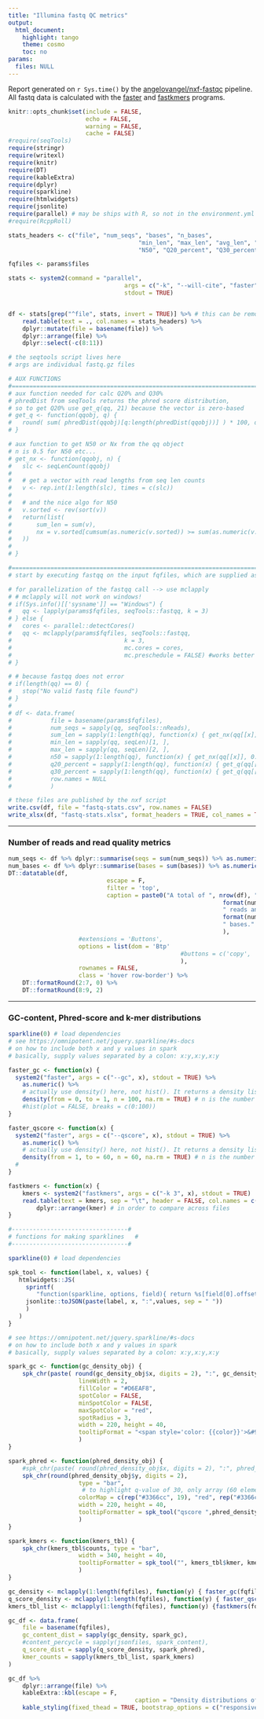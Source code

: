 ```yaml
---
title: "Illumina fastq QC metrics"
output:
  html_document:
    highlight: tango
    theme: cosmo
    toc: no
params:
  files: NULL
---
```


Report generated on `r Sys.time()` by the [angelovangel/nxf-fastqc](https://github.com/angelovangel/nxf-fastqc) pipeline. All fastq data is calculated with the [faster](https://github.com/angelovangel/faster) and [fastkmers](https://github.com/angelovangel/fastkmers) programs.


```r
knitr::opts_chunk$set(include = FALSE, 
                      echo = FALSE, 
                      warning = FALSE, 
                      cache = FALSE)
#require(seqTools)
require(stringr)
require(writexl)
require(knitr)
require(DT)
require(kableExtra)
require(dplyr)
require(sparkline)
require(htmlwidgets)
require(jsonlite)
require(parallel) # may be ships with R, so not in the environment.yml
#require(RcppRoll)
```

```r

stats_headers <- c("file", "num_seqs", "bases", "n_bases", 
									 "min_len", "max_len", "avg_len", "Q1", "Q2", "Q3", 
									 "N50", "Q20_percent", "Q30_percent")

fqfiles <- params$files

stats <- system2(command = "parallel", 
								 args = c("-k", "--will-cite", "faster", "-t", ":::", fqfiles), 
								 stdout = TRUE)


df <- stats[grep("^file", stats, invert = TRUE)] %>% # this can be removed if the -ts option in faster is used
	read.table(text = ., col.names = stats_headers) %>% 
	dplyr::mutate(file = basename(file)) %>% 
	dplyr::arrange(file) %>%
	dplyr::select(-c(8:11))

# the seqtools script lives here
# args are individual fastq.gz files

# AUX FUNCTIONS
#=======================================================================
# aux function needed for calc Q20% and Q30%
# phredDist from seqTools returns the phred score distribution, 
# so to get Q20% use get_q(qq, 21) because the vector is zero-based
# get_q <- function(qqobj, q) {
# 	round( sum( phredDist(qqobj)[q:length(phredDist(qqobj))] ) * 100, digits = 2)
# }

# aux function to get N50 or Nx from the qq object
# n is 0.5 for N50 etc...
# get_nx <- function(qqobj, n) {
# 	slc <- seqLenCount(qqobj)
# 	
# 	# get a vector with read lengths from seq len counts
# 	v <- rep.int(1:length(slc), times = c(slc))
# 	
# 	# and the nice algo for N50
# 	v.sorted <- rev(sort(v))
# 	return(list(
# 		sum_len = sum(v),
# 		nx = v.sorted[cumsum(as.numeric(v.sorted)) >= sum(as.numeric(v.sorted)) * n][1]
# 	))
# 	
# }

#=======================================================================
# start by executing fastqq on the input fqfiles, which are supplied as params by the calling script

# for parallelization of the fastqq call --> use mclapply
# # mclapply will not work on windows!
# if(Sys.info()[['sysname']] == "Windows") {
# 	qq <- lapply(params$fqfiles, seqTools::fastqq, k = 3)
# } else {
# 	cores <- parallel::detectCores()
# 	qq <- mclapply(params$fqfiles, seqTools::fastqq, 
# 								 k = 3, 
# 								 mc.cores = cores, 
# 								 mc.preschedule = FALSE) #works better on the workstation
# }

# # because fastqq does not error
# if(length(qq) == 0) {
# 	stop("No valid fastq file found")
# }
# 
# df <-	data.frame(
# 			file = basename(params$fqfiles),
# 			num_seqs = sapply(qq, seqTools::nReads),
# 			sum_len = sapply(1:length(qq), function(x) { get_nx(qq[[x]], 0.5)$sum_len } ), # total nucleotides
# 			min_len = sapply(qq, seqLen)[1, ],
# 			max_len = sapply(qq, seqLen)[2, ],
# 			n50 = sapply(1:length(qq), function(x) { get_nx(qq[[x]], 0.5)$nx } ),
# 			q20_percent = sapply(1:length(qq), function(x) { get_q(qq[[x]], 21) } ),
# 			q30_percent = sapply(1:length(qq), function(x) { get_q(qq[[x]], 31) } ),
# 			row.names = NULL
# 			)

# these files are published by the nxf script
write.csv(df, file = "fastq-stats.csv", row.names = FALSE)
write_xlsx(df, "fastq-stats.xlsx", format_headers = TRUE, col_names = TRUE)

```

***

### Number of reads and read quality metrics

```r
num_seqs <- df %>% dplyr::summarise(seqs = sum(num_seqs)) %>% as.numeric()
num_bases <- df %>% dplyr::summarise(bases = sum(bases)) %>% as.numeric()
DT::datatable(df, 
							escape = F,
							filter = 'top', 
							caption = paste0("A total of ", nrow(df), " fastq files with ", 
															 format(num_seqs, big.mark = ","), 
															 " reads and ", 
															 format(num_bases, big.mark = ","), 
															 " bases."
															 ),
					#extensions = 'Buttons', 
					options = list(dom = 'Btp'
												 #buttons = c('copy', 'csv', 'excel')
												 ), 
					rownames = FALSE, 
					class = 'hover row-border') %>%
	DT::formatRound(2:7, 0) %>%
	DT::formatRound(8:9, 2)

```

***

### GC-content, Phred-score and k-mer distributions
```r
sparkline(0) # load dependencies
# see https://omnipotent.net/jquery.sparkline/#s-docs
# on how to include both x and y values in spark
# basically, supply values separated by a colon: x:y,x:y,x:y

faster_gc <- function(x) {
  system2("faster", args = c("--gc", x), stdout = TRUE) %>%
    as.numeric() %>%
    # actually use density() here, not hist(). It returns a density list object with x and y, x is fixed from 1 to 100
    density(from = 0, to = 1, n = 100, na.rm = TRUE) # n is the number of equally spaced points at which the density is to be estimated.
    #hist(plot = FALSE, breaks = c(0:100))
}

faster_qscore <- function(x) {
  system2("faster", args = c("--qscore", x), stdout = TRUE) %>%
    as.numeric() %>%
    # actually use density() here, not hist(). It returns a density list object with x and y, x is fixed from 1 to 50
    density(from = 1, to = 60, n = 60, na.rm = TRUE) # n is the number of equally spaced points at which the density is to be estimated.
  #
}

fastkmers <- function(x) {
	kmers <- system2("fastkmers", args = c("-k 3", x), stdout = TRUE)
	read.table(text = kmers, sep = "\t", header = FALSE, col.names = c("kmer", "counts")) %>%
		dplyr::arrange(kmer) # in order to compare across files
}

#---------------------------------#
# functions for making sparklines	#
#---------------------------------#

sparkline(0) # load dependencies

spk_tool <- function(label, x, values) {
   htmlwidgets::JS(
     sprintf(
 		"function(sparkline, options, field){ return %s[field[0].offset]; }",
     jsonlite::toJSON(paste(label, x, ":",values, sep = " "))
     )
   )
}

# see https://omnipotent.net/jquery.sparkline/#s-docs
# on how to include both x and y values in spark
# basically, supply values separated by a colon: x:y,x:y,x:y

spark_gc <- function(gc_density_obj) {
	spk_chr(paste( round(gc_density_obj$x, digits = 2), ":", gc_density_obj$y, sep = "" ), 
					lineWidth = 2,
					fillColor = "#D6EAF8",
					spotColor = FALSE,
					minSpotColor = FALSE,
					maxSpotColor = "red",
					spotRadius = 3,
					width = 220, height = 40,
					tooltipFormat = "<span style='color: {{color}}'>&#9679;</span> {{prefix}}avg GC% {{x}} {{suffix}}</span>"
					)
}

spark_phred <- function(phred_density_obj) {
	#spk_chr(paste( round(phred_density_obj$x, digits = 2), ":", phred_density_obj$y, sep = ""),
	spk_chr(round(phred_density_obj$y, digits = 2), 
					type = "bar",
					 # to highlight q-value of 30, only array (60 elements) seems to work, don't know how to pass range map here
					colorMap = c(rep("#3366cc", 19), "red", rep("#3366cc", 9), "red", rep("#3366cc", 30)),
					width = 220, height = 40,
					tooltipFormatter = spk_tool("qscore ",phred_density_obj$x, round(phred_density_obj$y, 2))
					)
}

spark_kmers <- function(kmers_tbl) {
	spk_chr(kmers_tbl$counts, type = "bar", 
					width = 340, height = 40,
					tooltipFormatter = spk_tool("", kmers_tbl$kmer, kmers_tbl$counts)
					)
}

gc_density <- mclapply(1:length(fqfiles), function(y) { faster_gc(fqfiles[y]) })
q_score_density <- mclapply(1:length(fqfiles), function(y) { faster_qscore(fqfiles[y]) })
kmers_tbl_list <- mclapply(1:length(fqfiles), function(y) {fastkmers(fqfiles[y]) })

gc_df <- data.frame(
	file = basename(fqfiles),
	gc_content_dist = sapply(gc_density, spark_gc),
	#content_percycle = sapply(jsonfiles, spark_content),
	q_score_dist = sapply(q_score_density, spark_phred),
	kmer_counts = sapply(kmers_tbl_list, spark_kmers)
)

gc_df %>%
	dplyr::arrange(file) %>%
	kableExtra::kbl(escape = F, 
									caption = "Density distributions of GC-content and 'mean' q-score. The q-scores 20 and 30 are in red, k-mer = 3.") %>%
	kable_styling(fixed_thead = TRUE, bootstrap_options = c("responsive"))

```


